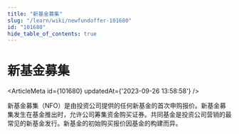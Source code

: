 ```yaml
---
title: "新基金募集"
slug: "/learn/wiki/newfundoffer-101680"
id: "101680"
hide_table_of_contents: true
---
```



# 新基金募集

<ArticleMeta id={101680} updatedAt={'2023-09-26 13:58:58'} />
<div className='border-solid border-b border-t-0 my-4 border-[var(--ifm-color-gray-300)]' />

新基金募集（NFO）是由投资公司提供的任何新基金的首次申购报价。新基金募集发生在基金推出时，允许公司筹集资金购买证券。共同基金是投资公司营销的最常见的新基金发行。新基金的初始购买报价因基金的构建而异。
